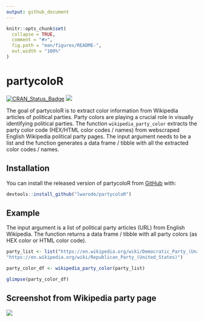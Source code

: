 ```yaml
---
output: github_document
---
```


<!-- README.md is generated from README.Rmd. Please edit that file -->

```r
knitr::opts_chunk$set(
  collapse = TRUE,
  comment = "#>",
  fig.path = "man/figures/README-",
  out.width = "100%"
)
```

# partycoloR

[![CRAN_Status_Badge](http://www.r-pkg.org/badges/version/partycoloR?color=brightgreen)](https://cran.r-project.org/package=partycoloR)
![](http://cranlogs.r-pkg.org/badges/partycoloR?color=brightgreen)

The goal of partycoloR is to extract color information from Wikipedia articles of political parties. Party colors are playing a crucial role in visually identifying political parties.
The function `wikipedia_party_color` extracts the party color code (HEX/HTML color codes / names) from webscraped English Wikipedia political party pages. 
The input argument needs to be a list and the function generates a data frame / tibble with all the extracted color codes / names.

## Installation

You can install the released version of partycoloR from [GitHub](https://github.com/lwarode/partycoloR) with:

``` r
devtools::install_github("lwarode/partycoloR")
```

## Example

The input argument is a list of political party articles (URL) from English Wikipedia. 
The function returns a data frame / tibble with all party colors (as HEX color or HTML color code).

```r
party_list <- list("https://en.wikipedia.org/wiki/Democratic_Party_(United_States)",
"https://en.wikipedia.org/wiki/Republican_Party_(United_States)")

party_color_df <- wikipedia_party_color(party_list)

glimpse(party_color_df)
```

## Screenshot from Wikipedia party page

![](partycolorR_example.png)
